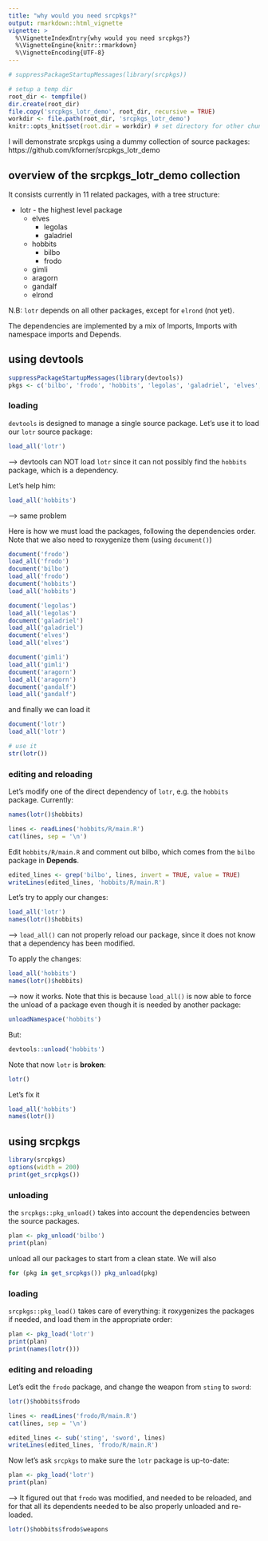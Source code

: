 ```yaml
---
title: "why would you need srcpkgs?"
output: rmarkdown::html_vignette
vignette: >
  %\VignetteIndexEntry{why would you need srcpkgs?}
  %\VignetteEngine{knitr::rmarkdown}
  %\VignetteEncoding{UTF-8}
---
```


```r
# suppressPackageStartupMessages(library(srcpkgs))

# setup a temp dir
root_dir <- tempfile()
dir.create(root_dir)
file.copy('srcpkgs_lotr_demo', root_dir, recursive = TRUE)
workdir <- file.path(root_dir, 'srcpkgs_lotr_demo')
knitr::opts_knit$set(root.dir = workdir) # set directory for other chunks
```

I will demonstrate srcpkgs using a dummy collection of source packages: https://github.com/kforner/srcpkgs_lotr_demo

## overview of the srcpkgs_lotr_demo collection

It consists currently in 11 related packages, with a tree structure:

  - lotr - the highest level package
    * elves
      * legolas
      * galadriel
    * hobbits
      * bilbo
      * frodo
    * gimli
    * aragorn
    * gandalf
    * elrond

N.B: `lotr` depends on all other packages, except for `elrond` (not yet).

The dependencies are implemented by a mix of Imports, Imports with namespace imports and Depends.

## using devtools


```r
suppressPackageStartupMessages(library(devtools))
pkgs <- c('bilbo', 'frodo', 'hobbits', 'legolas', 'galadriel', 'elves', 'gimli', 'aragorn', 'gandalf', 'lotr')
```

### loading

`devtools` is designed to manage a single source package. Let's use it to load our `lotr` source package:

```r
load_all('lotr')
```

--> devtools can NOT load `lotr` since it can not possibly find the `hobbits` package, which is a dependency.

Let's help him:
```r
load_all('hobbits')
```

--> same problem

Here is how we must load the packages, following the dependencies order.
Note that we also need to roxygenize them (using `document()`)
```r
document('frodo')
load_all('frodo')
document('bilbo')
load_all('frodo')
document('hobbits')
load_all('hobbits')

document('legolas')
load_all('legolas')
document('galadriel')
load_all('galadriel')
document('elves')
load_all('elves')

document('gimli')
load_all('gimli')
document('aragorn')
load_all('aragorn')
document('gandalf')
load_all('gandalf')
```


and finally we can load it
```r
document('lotr')
load_all('lotr')

# use it
str(lotr())
```


### editing and reloading

Let's modify one of the direct dependency of `lotr`, e.g. the `hobbits` package. 
Currently:

```r
names(lotr()$hobbits)
```


```r
lines <- readLines('hobbits/R/main.R')
cat(lines, sep = '\n')
```

Edit `hobbits/R/main.R` and comment out bilbo, which comes from the `bilbo` package in **Depends**.

```r
edited_lines <- grep('bilbo', lines, invert = TRUE, value = TRUE)
writeLines(edited_lines, 'hobbits/R/main.R')
```

Let's try to apply our changes:

```r
load_all('lotr')
names(lotr()$hobbits)
```
--> `load_all()` can not properly reload our package, since it does not know that 
a dependency has been modified.

To apply the changes:
```r
load_all('hobbits')
names(lotr()$hobbits)
```
--> now it works. Note that this is because `load_all()` is now able to force the unload of a package
even though it is needed by another package:


```r
unloadNamespace('hobbits')
```

But:
```r
devtools::unload('hobbits')
```

Note that now `lotr` is **broken**:
```r
lotr()
```

Let's fix it
```r
load_all('hobbits')
names(lotr())
```

## using srcpkgs

```r
library(srcpkgs)
options(width = 200)
print(get_srcpkgs())
```

### unloading

the `srcpkgs::pkg_unload()` takes into account the dependencies between the source packages.

```r
plan <- pkg_unload('bilbo')
print(plan)
```

unload all our packages to start from a clean state. We will also 
```r
for (pkg in get_srcpkgs()) pkg_unload(pkg)
```


### loading

`srcpkgs::pkg_load()` takes care of everything: it roxygenizes the packages if needed, and load them 
in the appropriate order:

```r
plan <- pkg_load('lotr')
print(plan)
print(names(lotr()))
```

### editing and reloading

Let's edit the `frodo` package, and change the weapon from `sting` to `sword`:

```r
lotr()$hobbits$frodo

lines <- readLines('frodo/R/main.R')
cat(lines, sep = '\n')

edited_lines <- sub('sting', 'sword', lines)
writeLines(edited_lines, 'frodo/R/main.R')
```

Now let's ask `srcpkgs` to make sure the `lotr` package is up-to-date: 

```r
plan <- pkg_load('lotr')
print(plan)
```

--> It figured out that `frodo` was modified, and needed to be reloaded, and for that 
all its dependents needed to be also properly unloaded and re-loaded.

```r
lotr()$hobbits$frodo$weapons
```

